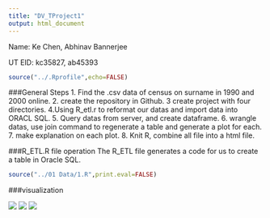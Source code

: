 ```yaml
---
title: "DV_TProject1"
output: html_document
---
```


Name: Ke Chen, Abhinav Bannerjee

UT EID: kc35827, ab45393

```r
source("../.Rprofile",echo=FALSE)
```
###General Steps
1. Find the .csv data of census on surname in 1990 and 2000 online.
2. create the repository in Github.
3 create project with four directories.
4.Using R_etl.r to reformat our datas and import data into ORACL SQL.
5. Query datas from server, and create dataframe.
6. wrangle datas, use join command to regenerate a table and generate a plot for each.
7. make explanation on each plot.
8. Knit R, combine all file into a html file.




###R_ETL.R file operation
The R_ETL file generates a code for us to create a table in Oracle SQL.
```r
source("../01 Data/1.R",print.eval=FALSE)
```





###visualization

![](./2.png) 
![](./1.png) 
![](./3.png) 


